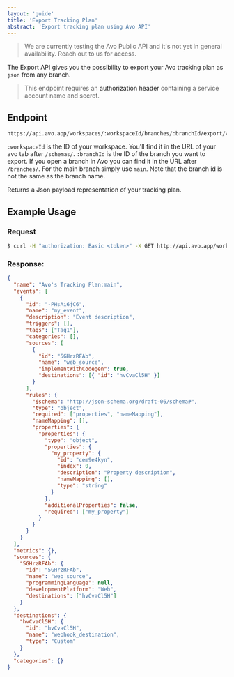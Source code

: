 ```yaml
---
layout: 'guide'
title: 'Export Tracking Plan'
abstract: 'Export tracking plan using Avo API'
---
```


> We are currently testing the Avo Public API and it's not yet in general availability. Reach out to us for access.


The Export API gives you the possibility to export your Avo tracking plan as `json` from any branch.

> This endpoint requires an <Link passHref href="/avoapi/authentication#authenticating-with-avo-api"><a>authorization header</a></Link> containing a service account name and secret.

## Endpoint

```Url
https://api.avo.app/workspaces/:workspaceId/branches/:branchId/export/v1
```

`:workspaceId` is the ID of your workspace. You'll find it in the URL of your avo tab after `/schemas/`. `:branchId` is the ID of the branch you want to export. If you open a branch in Avo you can find it in the URL after `/branches/`. For the main branch simply use `main`. Note that the branch id is not the same as the branch name.

Returns <Link passHref href="/workspace/tracking-plan/publishing#payload-format"><a>a Json payload representation of your tracking plan.</a></Link>

## Example Usage

### Request

```sh
$ curl -H "authorization: Basic <token>" -X GET http://api.avo.app/workspaces/:workspaceId/branches/main/export/v1
```

### Response:

```json
{
  "name": "Avo's Tracking Plan:main",
  "events": [
    {
      "id": "-PHsAi6jC6",
      "name": "my_event",
      "description": "Event description",
      "triggers": [],
      "tags": ["Tag1"],
      "categories": [],
      "sources": [
        {
          "id": "5GHrzRFAb",
          "name": "web_source",
          "implementWithCodegen": true,
          "destinations": [{ "id": "hvCvaCl5H" }]
        }
      ],
      "rules": {
        "$schema": "http://json-schema.org/draft-06/schema#",
        "type": "object",
        "required": ["properties", "nameMapping"],
        "nameMapping": [],
        "properties": {
          "properties": {
            "type": "object",
            "properties": {
              "my_property": {
                "id": "cem9e4kyn",
                "index": 0,
                "description": "Property description",
                "nameMapping": [],
                "type": "string"
              }
            },
            "additionalProperties": false,
            "required": ["my_property"]
          }
        }
      }
    }
  ],
  "metrics": {},
  "sources": {
    "5GHrzRFAb": {
      "id": "5GHrzRFAb",
      "name": "web_source",
      "programmingLanguage": null,
      "developmentPlatform": "Web",
      "destinations": ["hvCvaCl5H"]
    }
  },
  "destinations": {
    "hvCvaCl5H": {
      "id": "hvCvaCl5H",
      "name": "webhook_destination",
      "type": "Custom"
    }
  },
  "categories": {}
}
```
